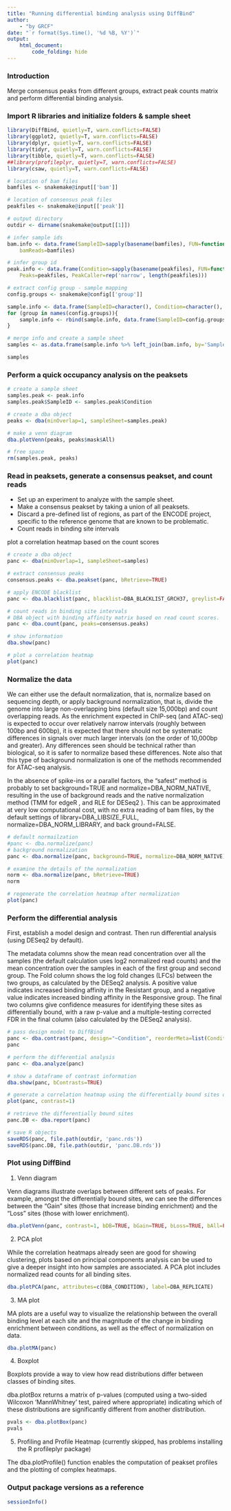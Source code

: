 ```yaml
---
title: "Running differential binding analysis using DiffBind"
author:
    - "by GRCF"
date: "`r format(Sys.time(), '%d %B, %Y')`"
output:
    html_document:
        code_folding: hide
---
```



### Introduction

Merge consensus peaks from different groups, extract peak counts matrix and perform differential binding analysis.

### Import R libraries and initialize folders & sample sheet

```r
library(DiffBind, quietly=T, warn.conflicts=FALSE)
library(ggplot2, quietly=T, warn.conflicts=FALSE)
library(dplyr, quietly=T, warn.conflicts=FALSE)
library(tidyr, quietly=T, warn.conflicts=FALSE)
library(tibble, quietly=T, warn.conflicts=FALSE)
##library(profileplyr, quietly=T, warn.conflicts=FALSE)
library(csaw, quietly=T, warn.conflicts=FALSE)

# location of bam files
bamfiles <- snakemake@input[['bam']]

# location of consensus peak files
peakfiles <- snakemake@input[['peak']]

# output directory
outdir <- dirname(snakemake@output[[1]])

# infer sample ids
bam.info <- data.frame(SampleID=sapply(basename(bamfiles), FUN=function(x) { strsplit(x, '[.]')[[1]][1] }),
    bamReads=bamfiles)

# infer group id
peak.info <- data.frame(Condition=sapply(basename(peakfiles), FUN=function(x) { strsplit(x, '[.]')[[1]][1] }),
    Peaks=peakfiles, PeakCaller=rep('narrow', length(peakfiles)))

# extract config group - sample mapping
config.groups <- snakemake@config[['group']]

sample.info <- data.frame(SampleID=character(), Condition=character(), Replicate=numeric())
for (group in names(config.groups)){
    sample.info <- rbind(sample.info, data.frame(SampleID=config.groups[[group]], Condition=group, Replicate=1:length(config.groups[[group]])))
}

# merge info and create a sample sheet
samples <- as.data.frame(sample.info %>% left_join(bam.info, by='SampleID') %>% left_join(peak.info, by='Condition'))

samples
```

### Perform a quick occupancy analysis on the peaksets

```r
# create a sample sheet
samples.peak <- peak.info
samples.peak$SampleID <- samples.peak$Condition

# create a dba object
peaks <- dba(minOverlap=1, sampleSheet=samples.peak)

# make a venn diagram
dba.plotVenn(peaks, peaks$mask$All)

# free space
rm(samples.peak, peaks)
```

### Read in peaksets, generate a consensus peakset, and count reads 

- Set up an experiment to analyze with the sample sheet.
- Make a consensus peakset by taking a union of all peaksets.
- Discard a pre-defined list of regions, as part of the ENCODE project, specific to the reference genome that are known to be problematic.
- Count reads in binding site intervals

plot a correlation heatmap based on the count scores

```r
# create a dba object
panc <- dba(minOverlap=1, sampleSheet=samples)

# extract consensus peaks
consensus.peaks <- dba.peakset(panc, bRetrieve=TRUE)

# apply ENCODE blacklist
panc <- dba.blacklist(panc, blacklist=DBA_BLACKLIST_GRCH37, greylist=FALSE)

# count reads in binding site intervals
# DBA object with binding affinity matrix based on read count scores.
panc <- dba.count(panc, peaks=consensus.peaks)

# show information
dba.show(panc)

# plot a correlation heatmap
plot(panc)
```

### Normalize the data

We can either use the default normalization, that is, normalize based on sequencing depth, 
or apply background normalization, that is, divide the genome into large non-overlapping bins (default size 15,000bp) and count overlapping reads.
As the enrichment expected in ChIP-seq (and ATAC-seq) is expected to occur over relatively narrow intervals (roughly between 100bp and 600bp), 
it is expected that there should not be systematic differences in signals over much larger intervals (on the order of 10,000bp and greater). 
Any differences seen should be technical rather than biological, so it is safer to normalize based these differences.
Note also that this type of background normalization is one of the methods recommended for ATAC-seq analysis.

In the absence of spike-ins or a parallel factors, the "safest" method is probably to set
background=TRUE and normalize=DBA_NORM_NATIVE, resulting in the use of background reads
and the native normalization method (TMM for edgeR , and RLE for DESeq2 ). This can
be approximated at very low computational cost, with no extra reading of bam files, by
the default settings of library=DBA_LIBSIZE_FULL, normalize=DBA_NORM_LIBRARY, and back
ground=FALSE.


```r
# default normailzation
#panc <- dba.normalize(panc)
# background normalization
panc <- dba.normalize(panc, background=TRUE, normalize=DBA_NORM_NATIVE)

# examine the details of the normalization
norm <- dba.normalize(panc, bRetrieve=TRUE)
norm

# regenerate the correlation heatmap after normalization
plot(panc)
```

### Perform the differential analysis

First, establish a model design and contrast. Then run differential analysis (using DESeq2 by default).

The metadata columns show the mean read concentration over all the samples (the default
calculation uses log2 normalized read counts) and the mean concentration over the samples
in each of the first group and second group. The Fold column shows
the log fold changes (LFCs) between the two groups, as calculated by the DESeq2 analysis.
A positive value indicates increased binding affinity in the Resistant group, and a negative
value indicates increased binding affinity in the Responsive group. The final two columns give
confidence measures for identifying these sites as differentially bound, with a raw p-value and
a multiple-testing corrected FDR in the final column (also calculated by the DESeq2 analysis).


```r
# pass design model to DiffBind
panc <- dba.contrast(panc, design="~Condition", reorderMeta=list(Condition="P4"))
panc

# perform the differential analysis
panc <- dba.analyze(panc)

# show a dataframe of contrast information
dba.show(panc, bContrasts=TRUE)

# generate a correlation heatmap using the differentially bound sites only
plot(panc, contrast=1)

# retrieve the differentially bound sites
panc.DB <- dba.report(panc)

# save R objects
saveRDS(panc, file.path(outdir, 'panc.rds'))
saveRDS(panc.DB, file.path(outdir, 'panc.DB.rds'))
```

### Plot using DiffBind

1. Venn diagram

Venn diagrams illustrate overlaps between different sets of peaks. For example, amongst
the differentially bound sites, we can see the differences between the "Gain" sites (those that
increase binding enrichment) and the "Loss" sites (those with lower
enrichment).

```r
dba.plotVenn(panc, contrast=1, bDB=TRUE, bGain=TRUE, bLoss=TRUE, bAll=FALSE)
```

2. PCA plot

While the correlation heatmaps already seen are good for showing clustering, plots based
on principal components analysis can be used to give a deeper insight into how samples are
associated. A PCA plot includes normalized read counts for all binding sites.

```r
dba.plotPCA(panc, attributes=c(DBA_CONDITION), label=DBA_REPLICATE)
```

3. MA plot

MA plots are a useful way to visualize the relationship between the overall binding level at
each site and the magnitude of the change in binding enrichment between conditions, as well
as the effect of normalization on data.

```r
dba.plotMA(panc)
```

4. Boxplot

Boxplots provide a way to view how read distributions differ between classes of binding sites.

dba.plotBox returns a matrix of p-values (computed using a two-sided Wilcoxon ‘MannWhitney’ test, paired where appropriate) indicating which of these distributions are significantly different from another distribution.

```r
pvals <- dba.plotBox(panc)
pvals
```

5. Profiling and Profile Heatmap (currently skipped, has problems installing the R profileplyr package)

The dba.plotProfile() function enables the computation of peakset profiles and the plotting of complex heatmaps. 

<!-- ```{r, fig.width=6, fig.height=7.5, dpi=300} -->
<!-- profiles <- dba.plotProfile(panc) -->

<!-- saveRDS(profiles, file.path(outdir, 'profiles.rds')) -->

<!-- dba.plotProfile(profiles) -->
<!-- ``` -->

### Output package versions as a reference
```r
sessionInfo()
```

